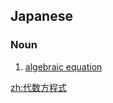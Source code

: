 ==Japanese==
{{ja-kanjitab|だい|すう|ほう|てい|しき|yomi=o}}

===Noun===
{{ja-noun|だいすう ほうていしき}}

# [[algebraic equation]] {{gloss|mathematical equation}}

[[zh:代数方程式]]